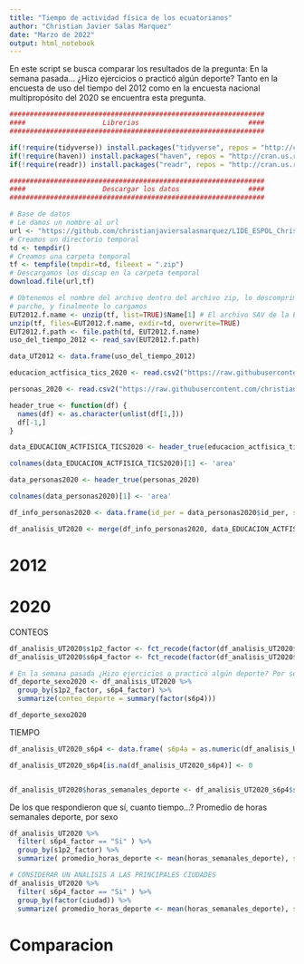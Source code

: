 ```yaml
---
title: "Tiempo de actividad física de los ecuatorianos"
author: "Christian Javier Salas Marquez"
date: "Marzo de 2022"
output: html_notebook
---
```



En este script se busca comparar los resultados de la pregunta: En la semana pasada... ¿Hizo ejercicios o practicó algún deporte?
Tanto en la encuesta de uso del tiempo del 2012 como en la encuesta nacional multipropósito del 2020 se encuentra esta pregunta.


```r
###############################################################
####                   Librerias                           ####
###############################################################

if(!require(tidyverse)) install.packages("tidyverse", repos = "http://cran.us.r-project.org")
if(!require(haven)) install.packages("haven", repos = "http://cran.us.r-project.org")
if(!require(readr)) install.packages("readr", repos = "http://cran.us.r-project.org")

```

```r
###############################################################
####                   Descargar los datos                 ####
###############################################################

# Base de datos 
# Le damos un nombre al url
url <- "https://github.com/christianjaviersalasmarquez/LIDE_ESPOL_Christian_Salas/raw/main/Base%20EUT%202012.zip"
# Creamos un directorio temporal
td <- tempdir()
# Creamos una carpeta temporal
tf <- tempfile(tmpdir=td, fileext = ".zip")
# Descargamos los discap en la carpeta temporal
download.file(url,tf)

```

```r
# Obtenemos el nombre del archivo dentro del archivo zip, lo descomprimimos (unzip), obtenemos el nombre del 
# parche, y finalmente lo cargamos
EUT2012.f.name <- unzip(tf, list=TRUE)$Name[1] # El archivo SAV de la EUT 2012 es el primero
unzip(tf, files=EUT2012.f.name, exdir=td, overwrite=TRUE)
EUT2012.f.path <- file.path(td, EUT2012.f.name)
uso_del_tiempo_2012 <- read_sav(EUT2012.f.path)
```

```r
data_UT2012 <- data.frame(uso_del_tiempo_2012)
```

```r
educacion_actfisica_tics_2020 <- read.csv2("https://raw.githubusercontent.com/christianjaviersalasmarquez/LIDE_ESPOL_Christian_Salas/main/202012_multibdd_educaci%C3%B3n_actfisica_tics.csv", header = FALSE)
```

```r
personas_2020 <- read.csv2("https://raw.githubusercontent.com/christianjaviersalasmarquez/LIDE_ESPOL_Christian_Salas/main/202012_multibdd_personas.csv", header = FALSE)
```




```r
header_true <- function(df) {
  names(df) <- as.character(unlist(df[1,]))
  df[-1,]
}
```

```r
data_EDUCACION_ACTFISICA_TICS2020 <- header_true(educacion_actfisica_tics_2020)

colnames(data_EDUCACION_ACTFISICA_TICS2020)[1] <- 'area'
```

```r
data_personas2020 <- header_true(personas_2020)

colnames(data_personas2020)[1] <- 'area'
```

```r
df_info_personas2020 <- data.frame(id_per = data_personas2020$id_per, s1p2 = data_personas2020$s1p2)

df_analisis_UT2020 <- merge(df_info_personas2020, data_EDUCACION_ACTFISICA_TICS2020, by = "id_per")
```



# 2012



# 2020

CONTEOS

```r
df_analisis_UT2020$s1p2_factor <- fct_recode(factor(df_analisis_UT2020$s1p2), "Hombre"="1","Mujer"="2" )
df_analisis_UT2020$s6p4_factor <- fct_recode(factor(df_analisis_UT2020$s6p4), "Si"="1","No"="2" ) 
```

```r
# En la semana pasada ¿Hizo ejercicios o practicó algún deporte? Por sexo
df_deporte_sexo2020 <- df_analisis_UT2020 %>%
  group_by(s1p2_factor, s6p4_factor) %>%
  summarize(conteo_deporte = summary(factor(s6p4)))

df_deporte_sexo2020
```


TIEMPO

```r
df_analisis_UT2020_s6p4 <- data.frame( s6p4a = as.numeric(df_analisis_UT2020$s6p4a),s6p4b =  as.numeric(df_analisis_UT2020$s6p4b), s6p4c = as.numeric(df_analisis_UT2020$s6p4c), s6p4d = as.numeric(df_analisis_UT2020$s6p4d))

df_analisis_UT2020_s6p4[is.na(df_analisis_UT2020_s6p4)] <- 0


df_analisis_UT2020$horas_semanales_deporte <- df_analisis_UT2020_s6p4$s6p4a + (df_analisis_UT2020_s6p4$s6p4b/60) + df_analisis_UT2020_s6p4$s6p4c + (df_analisis_UT2020_s6p4$s6p4d/60)
```


De los que respondieron que sí, cuanto tiempo...? Promedio de horas semanales deporte, por sexo

```r
df_analisis_UT2020 %>%
  filter( s6p4_factor == "Si" ) %>%
  group_by(s1p2_factor) %>%
  summarize( promedio_horas_deporte <- mean(horas_semanales_deporte), sd = sd(horas_semanales_deporte), suma <- sum(horas_semanales_deporte)  )
```



```r
# CONSIDERAR UN ANALISIS A LAS PRINCIPALES CIUDADES 
df_analisis_UT2020 %>%
  filter( s6p4_factor == "Si" ) %>%
  group_by(factor(ciudad)) %>%
  summarize( promedio_horas_deporte <- mean(horas_semanales_deporte), sd = sd(horas_semanales_deporte), suma <- sum(horas_semanales_deporte)  )
```





# Comparacion








